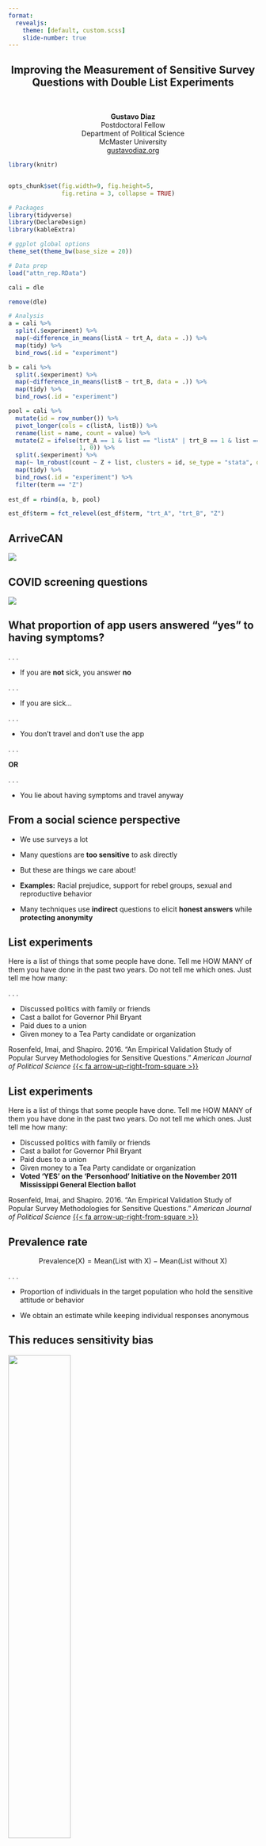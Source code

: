 ```yaml
---
format:
  revealjs:
    theme: [default, custom.scss]
    slide-number: true
---
```



::: {style="text-align: center"}
## Improving the Measurement of Sensitive Survey Questions with Double List Experiments{.center background-color="#7A003C"}

&nbsp;


**Gustavo Diaz**   
Postdoctoral Fellow  
Department of Political Science  
McMaster University  
[gustavodiaz.org](https://gustavodiaz.org/)
:::

```r
library(knitr)


opts_chunk$set(fig.width=9, fig.height=5, 
               fig.retina = 3, collapse = TRUE)
```

```r
# Packages
library(tidyverse)
library(DeclareDesign)
library(kableExtra)

# ggplot global options
theme_set(theme_bw(base_size = 20))
```

```r
# Data prep
load("attn_rep.RData")

cali = dle

remove(dle)

# Analysis
a = cali %>% 
  split(.$experiment) %>% 
  map(~difference_in_means(listA ~ trt_A, data = .)) %>% 
  map(tidy) %>% 
  bind_rows(.id = "experiment")

b = cali %>% 
  split(.$experiment) %>% 
  map(~difference_in_means(listB ~ trt_B, data = .)) %>% 
  map(tidy) %>% 
  bind_rows(.id = "experiment")

pool = cali %>% 
  mutate(id = row_number()) %>% 
  pivot_longer(cols = c(listA, listB)) %>% 
  rename(list = name, count = value) %>% 
  mutate(Z = ifelse(trt_A == 1 & list == "listA" | trt_B == 1 & list == "listB",
                    1, 0)) %>% 
  split(.$experiment) %>% 
  map(~ lm_robust(count ~ Z + list, clusters = id, se_type = "stata", data = .)) %>% 
  map(tidy) %>% 
  bind_rows(.id = "experiment") %>% 
  filter(term == "Z")
  
est_df = rbind(a, b, pool)

est_df$term = fct_relevel(est_df$term, "trt_A", "trt_B", "Z")
```

## ArriveCAN

![](figs/canada_covid.png){fig-align="center"}

## COVID screening questions

![](figs/arrivecan.png){fig-align="center"}

## What proportion of app users answered "yes" to having symptoms?

. . .

- If you are **not** sick, you answer **no**

. . .

- If you are sick...

. . .

- You don't travel and don't use the app 

. . .

**OR**
    
. . .

- You lie about having symptoms and travel anyway

## From a social science perspective

::: incremental

- We use surveys a lot

- Many questions are **too sensitive** to ask directly

- But these are things we care about!

- **Examples:** Racial prejudice, support for rebel groups, sexual and reproductive behavior

- Many techniques use **indirect** questions to elicit **honest answers** while **protecting anonymity**

:::

## List experiments

Here is a list of things that some people have
done. Tell me HOW MANY of them you
have done in the past two years. Do not tell me
which ones. Just tell me
how many:

. . .

- Discussed politics with family or friends
- Cast a ballot for Governor Phil Bryant
- Paid dues to a union
- Given money to a Tea Party candidate or organization

::: footer
Rosenfeld, Imai, and Shapiro. 2016. "An Empirical Validation Study of Popular Survey Methodologies for Sensitive Questions." *American Journal of Political Science* [{{< fa arrow-up-right-from-square >}}](https://doi.org/10.1111/ajps.12205)
:::

## List experiments {visibility="uncounted"}

Here is a list of things that some people have
done. Tell me HOW MANY of them you
have done in the past two years. Do not tell me
which ones. Just tell me
how many:

- Discussed politics with family or friends
- Cast a ballot for Governor Phil Bryant
- Paid dues to a union
- Given money to a Tea Party candidate or organization
- **Voted 'YES' on the 'Personhood' Initiative on the November 2011 Mississippi General Election ballot**

::: footer
Rosenfeld, Imai, and Shapiro. 2016. "An Empirical Validation Study of Popular Survey Methodologies for Sensitive Questions." *American Journal of Political Science* [{{< fa arrow-up-right-from-square >}}](https://doi.org/10.1111/ajps.12205)
:::


## Prevalence rate

$$
\text{Prevalence(X)} = \text{Mean(List with X)} - \text{Mean(List without X)}
$$

. . .

- Proportion of individuals in the target population who hold the sensitive attitude or behavior

- We obtain an estimate while keeping individual responses anonymous 

## This reduces sensitivity bias

![](figs/validation_0.png){fig-align="center" width="50%" height="50%"}

::: footer
Rosenfeld, Imai, and Shapiro. 2016. "An Empirical Validation Study of Popular Survey Methodologies for Sensitive Questions." *American Journal of Political Science* [{{< fa arrow-up-right-from-square >}}](https://doi.org/10.1111/ajps.12205)
:::

## This reduces sensitivity bias {visibility="uncounted"}

![](figs/validation_1.png){fig-align="center" width="50%" height="50%"}

::: footer
Rosenfeld, Imai, and Shapiro. 2016. "An Empirical Validation Study of Popular Survey Methodologies for Sensitive Questions." *American Journal of Political Science* [{{< fa arrow-up-right-from-square >}}](https://doi.org/10.1111/ajps.12205)
:::

## But increases variance {visibility="uncounted"}

![](figs/validation_2.png){fig-align="center" width="50%" height="50%"}

::: footer
Rosenfeld, Imai, and Shapiro. 2016. "An Empirical Validation Study of Popular Survey Methodologies for Sensitive Questions." *American Journal of Political Science* [{{< fa arrow-up-right-from-square >}}](https://doi.org/10.1111/ajps.12205)
:::

## Bias-variance tradeoff

![](figs/tradeoff.png){fig-align="center"}

. . .

{{< fa arrow-right >}} List experiments need large samples!

::: footer
Blair, Coppock, and Moor. 2020. "When to Worry about Sensitivity Bias: A Social Reference Theory and Evidence from 30 Years of List Experiments." *American Political Science Review* [{{< fa arrow-up-right-from-square >}}](https://doi.org/10.1017/S0003055420000374)
:::

## To make matters worse

::: incremental
- More sensitive attitudes {{< fa arrow-right >}} more interesting {{< fa arrow-right >}} more uncommon {{< fa arrow-right >}} harder to detect

- Some sensitive attitudes are more prevalent among hard-to-reach populations

- Multiple sensitive attitudes increase sample size requirements

- Same when comparing subgroup effects

- **Very hard to make list experiments work**

:::

::: {style="text-align: center"}
## What to do? {.center background-color="#FDBF57"}
:::

## Double list experiments {.smaller}

**List A**

- Californians for Disability (advocating for people with disabilities)
- California National Organization for Women (advocating for women's equality and empowerment)
- American Family Association (advocating for pro-family values)
- American Red Cross (humanitarian organization)

**List B**

- American Legion (veterans service organization)
- Equality California (gay and lesbian advocacy organization)
- Tea Party Patriots (conservative group supporting lower taxes and limited government)
- Salvation Army (charitable organization)

::: footer
Alvarez, Atkeson, Levin, and Li. 2019. "Paying Attention to Inattentive Survey Respondents." *Political Analysis* [{{< fa arrow-up-right-from-square >}}](https://doi.org/10.1017/pan.2018.57)
:::

## Sensitive item

**Organization X (advocating for immigration reduction and measures against undocumented immigration)**

::: incremental
- Randomly appears in list A or B

- Equivalent to making two parallel list experiments

- Calculate prevalence by averaging the two single-list estimates
:::



## Variance reduced by half

```r
ggplot(est_df %>% filter(experiment == "X")) +
  aes(x = term, y = estimate, shape = term) +
  geom_hline(yintercept = 0, linetype = "dashed") + 
  geom_point(size = 4, position = position_dodge(width = 0.5)) +
  geom_linerange(aes(x = term, ymin = conf.low, ymax = conf.high), 
                 size = 1, position = position_dodge(width = 0.5)) +
  theme(legend.position = "none") +
  labs(subtitle = "Organization X", 
       x = "Estimator", 
       y = "Proportion support") +
  scale_x_discrete(labels = c("List A", "List B", "Pooled"))
```

## Challenge

::: incremental
- Variance reduction is not free!

- Need to craft two baseline lists

- This is costly can go wrong
:::

## Another sensitive item

**Organization Y (citizen border patrol group combating undocumented immigration)**

::: incremental
- Respondents randomly assigned to see X or Y
- Mutually exclusive {{< fa arrow-right >}} independent DLEs
- Everything else is the same...
:::

## Yet results are different!

```r
ggplot(est_df %>% filter(experiment == "Y")) +
  aes(x = term, y = estimate, shape = term) +
  geom_hline(yintercept = 0, linetype = "dashed") + 
  geom_point(size = 4, position = position_dodge(width = 0.5)) +
  geom_linerange(aes(x = term, ymin = conf.low, ymax = conf.high), 
                 size = 1, position = position_dodge(width = 0.5)) +
  theme(legend.position = "none") +
  labs(subtitle = "Organization Y", 
       x = "Estimator", 
       y = "Proportion support") +
  scale_x_discrete(labels = c("List A", "List B", "Pooled"))
```

## Why?

- Same lists and random assignment throughout

. . .

- Differences could happen by chance

. . .

**OR** 

. . .

- Because Organization Y **stands out more** than Organization X

## DLE variants

```r
designs = data.frame(
  expand.grid(
    Lists = c("Fixed", "Randomized"),
    Sensitive_item = c("Fixed", "Randomized")
  )
)

colnames(designs) = c("List order", "Sensitive item location")

designs %>% 
  kbl(format = "markdown",
      escape = FALSE,
      align = "cc")
```


. . .

- **Fixed-fixed:** Not admissible

## DLE variants {visibility="uncounted"}

```r
designs %>% 
  kbl(format = "markdown",
      escape = FALSE,
      align = "cc")
```

- **Randomized-fixed:** Randomize list order, keep sensitive item in the second list to avoid contamination across lists

. . .

- But perhaps you want to detect contamination rather than avoid it

## DLE variants {visibility="uncounted"}

```r
designs %>% 
  kbl(format = "markdown",
      escape = FALSE,
      align = "cc")
```

- **Fixed-randomized:** Fixed list order, randomize sensitive item location

- **Randomized-randomized:** Randomize both

## DLE variants {visibility="uncounted"}

```r
designs %>% 
  kbl(format = "markdown",
      escape = FALSE,
      align = "cc")
```


- Last two let us make statistical uncertainty statements about whether discrepancy in estimates is systematic or random

## Intuition: Carryover design effects

::: incremental
- FR and RR designs have variation in **treatment schedules**

    - **Schedule 1:** See sensitive item in first list

    - **Schedule 2:** See sensitive item in second list
    
- If a sensitive item stands out, respondents may alter responses to baseline items in unintended ways

    - **Schedule 1:** Deflate responses to both lists
    
    - **Schedule 2:** Deflate responses to second list only
:::

## Example

::: incremental
- Seeing Organization Y may alert respondents to the researchers' interest on support for conservative organizations as a socially undesirable attitude

- If this is true, a conservative respondent would:

    - **Schedule 1:** Lie about supporting American Family Association **and** Tea Party Patriots
    
    - **Schedule 2:** Lie about supporting Tea Party Patriots only
    
- This is true even if they do not support Organization Y!

:::

## Statistical test: Difference in differences

::: incremental
- **Goal:** Distinguish carryover design effects from chance

- Ingredients:

    - $\widehat{\tau}_1$: Difference in means in Schedule 1
    - $\widehat{\tau}_2$: Difference in means in Schedule 2
    
- $H_0: \widehat{\tau}_1 = \widehat{\tau}_2$

- Compute p-values via randomization inference or regression

- Need to account for clustered data structure
:::

## Results

```r
load("attn_tests.RData")

dd = attn_tests %>% 
  filter(is.na(m)) %>%
  mutate_at(2:4, round, 3) %>% 
  select(!m) %>% 
  mutate(experiment = ifelse(experiment == "X", 
                             "Organization X",
                             "Organization Y"))

colnames(dd) = c("Experiment", "Statistic", "p-value")

dd %>% 
  kbl(format = "markdown")
```

. . .

- Little evidence against null for Organization X

- Some evidence against null for Organization Y, but $p>0.05$

. . .

- Test helps in detecting carryover design effects

## Additional considerations

- **Simulations:** Diff-in-diff performs worse as the correlation between baseline lists increases

- This is a problem because standard advice is to make correlated baseline lists ([Glynn 2013](https://doi.org/10.1093/poq/nfs070))

. . .

- **Alternative:** Signed rank test

- But signed rank has high false positive rate to detect response inflation

. . .

- **Suggestion:** Prefer sensitive items that are frowned upon

- **Example:** Voted "No" over voted "Yes"

## Conclusion

- Tests facilitate implementation of DLEs

- The cost of adding an extra question is not trivial

- Navigate research design choices at pilot stage

. . .

- Compatible with other innovations to enhance statistical precision

- Using auxiliary information ([Aronow et al 2015](https://doi.org/10.1093/jssam/smu023); [Chou et al 2020](https://doi.org/10.1177/0049124117729711))

- Placebo sensitive items ([Riambau and Ostwald 2021](https://doi.org/10.1017/psrm.2020.18))

::: {style="text-align: center"}
## Thank you! {.center background-color="#FDBF57"}

Feedback: <diazg2@mcmaster.ca>

Slides: <https://gustavodiaz.org/slides/dle/spark.html>

Paper: <https://gustavodiaz.org/files/research/dle_test.pdf>
:::


